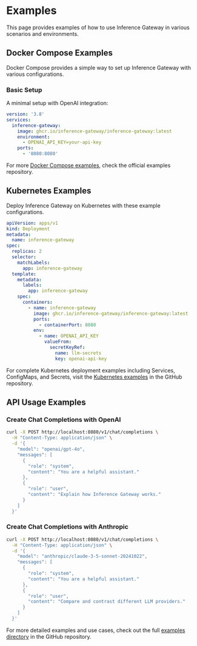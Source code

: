 # Examples

This page provides examples of how to use Inference Gateway in various scenarios and environments.

## Docker Compose Examples

Docker Compose provides a simple way to set up Inference Gateway with various configurations.

### Basic Setup

A minimal setup with OpenAI integration:

```yaml
version: '3.8'
services:
  inference-gateway:
    image: ghcr.io/inference-gateway/inference-gateway:latest
    environment:
      - OPENAI_API_KEY=your-api-key
    ports:
      - '8080:8080'
```

For more [Docker Compose examples](https://github.com/inference-gateway/inference-gateway/tree/main/examples/docker-compose), check the official examples repository.

## Kubernetes Examples

Deploy Inference Gateway on Kubernetes with these example configurations.

```yaml
apiVersion: apps/v1
kind: Deployment
metadata:
  name: inference-gateway
spec:
  replicas: 2
  selector:
    matchLabels:
      app: inference-gateway
  template:
    metadata:
      labels:
        app: inference-gateway
    spec:
      containers:
        - name: inference-gateway
          image: ghcr.io/inference-gateway/inference-gateway:latest
          ports:
            - containerPort: 8080
          env:
            - name: OPENAI_API_KEY
              valueFrom:
                secretKeyRef:
                  name: llm-secrets
                  key: openai-api-key
```

For complete Kubernetes deployment examples including Services, ConfigMaps, and Secrets, visit the [Kubernetes examples](https://github.com/inference-gateway/inference-gateway/tree/main/examples/kubernetes) in the GitHub repository.

## API Usage Examples

### Create Chat Completions with OpenAI

```bash
curl -X POST http://localhost:8080/v1/chat/completions \
  -H "Content-Type: application/json" \
  -d '{
    "model": "openai/gpt-4o",
    "messages": [
      {
        "role": "system",
        "content": "You are a helpful assistant."
      },
      {
        "role": "user",
        "content": "Explain how Inference Gateway works."
      }
    ]
  }'
```

### Create Chat Completions with Anthropic

```bash
curl -X POST http://localhost:8080/v1/chat/completions \
  -H "Content-Type: application/json" \
  -d '{
    "model": "anthropic/claude-3-5-sonnet-20241022",
    "messages": [
      {
        "role": "system",
        "content": "You are a helpful assistant."
      },
      {
        "role": "user",
        "content": "Compare and contrast different LLM providers."
      }
    ]
  }'
```

For more detailed examples and use cases, check out the full [examples directory](https://github.com/inference-gateway/inference-gateway/tree/main/examples) in the GitHub repository.
